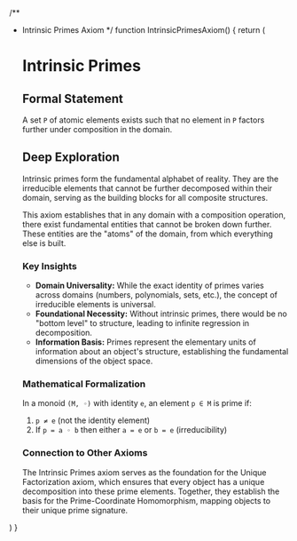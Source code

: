 
/**
 * Intrinsic Primes Axiom
 */
function IntrinsicPrimesAxiom() {
  return (
    <SectionTemplate>
      <h1>Intrinsic Primes</h1>
      
      <h2>Formal Statement</h2>
      <p>
        A set <code>P</code> of atomic elements exists such that no element in <code>P</code> 
        factors further under composition in the domain.
      </p>
      
      <h2>Deep Exploration</h2>
      <p>
        Intrinsic primes form the fundamental alphabet of reality. They are the irreducible 
        elements that cannot be further decomposed within their domain, serving as the 
        building blocks for all composite structures.
      </p>
      
      <p>
        This axiom establishes that in any domain with a composition operation, there exist 
        fundamental entities that cannot be broken down further. These entities are the "atoms" 
        of the domain, from which everything else is built.
      </p>
      
      <h3>Key Insights</h3>
      <ul>
        <li>
          <strong>Domain Universality:</strong> While the exact identity of primes varies across domains 
          (numbers, polynomials, sets, etc.), the concept of irreducible elements is universal.
        </li>
        <li>
          <strong>Foundational Necessity:</strong> Without intrinsic primes, there would be no 
          "bottom level" to structure, leading to infinite regression in decomposition.
        </li>
        <li>
          <strong>Information Basis:</strong> Primes represent the elementary units of information 
          about an object's structure, establishing the fundamental dimensions of the object space.
        </li>
      </ul>
      
      <h3>Mathematical Formalization</h3>
      <p>
        In a monoid <code>(M, ◦)</code> with identity <code>e</code>, an element <code>p ∈ M</code> is prime if:
      </p>
      <ol>
        <li><code>p ≠ e</code> (not the identity element)</li>
        <li>If <code>p = a ◦ b</code> then either <code>a = e</code> or <code>b = e</code> (irreducibility)</li>
      </ol>
      
      <h3>Connection to Other Axioms</h3>
      <p>
        The Intrinsic Primes axiom serves as the foundation for the Unique Factorization axiom, 
        which ensures that every object has a unique decomposition into these prime elements. 
        Together, they establish the basis for the Prime-Coordinate Homomorphism, mapping objects 
        to their unique prime signature.
      </p>
    </SectionTemplate>
  )
}
